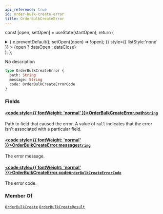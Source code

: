 ```yaml
---
api_reference: true
id: order-bulk-create-error
title: OrderBulkCreateError
---
```






const [open, setOpen] = useState(startOpen);
return (
<details {...(open ? { open: true } : {})} className="details" style={{ border:'none', boxShadow:'none', background:'var(--ifm-background-color)' }}>
<summary
onClick={(e) => {
e.preventDefault();
setOpen((open) => !open);
}}
style={{ listStyle:'none' }} >
{open ? dataOpen : dataClose}
</summary>
{open && children}
</details>
);
};

No description

```graphql
type OrderBulkCreateError {
  path: String
  message: String
  code: OrderBulkCreateErrorCode
}
```

### Fields

#### [<code style={{ fontWeight: 'normal' }}>OrderBulkCreateError.<b>path</b></code>](#)<Bullet />[`String`](../../../api-reference/miscellaneous/scalars/string.mdx) <Badge class="badge badge--secondary" text="scalar"/> <Badge class="badge badge--secondary" text="miscellaneous"/>

Path to field that caused the error. A value of `null` indicates that the error isn't associated with a particular field.

#### [<code style={{ fontWeight: 'normal' }}>OrderBulkCreateError.<b>message</b></code>](#)<Bullet />[`String`](../../../api-reference/miscellaneous/scalars/string.mdx) <Badge class="badge badge--secondary" text="scalar"/> <Badge class="badge badge--secondary" text="miscellaneous"/>

The error message.

#### [<code style={{ fontWeight: 'normal' }}>OrderBulkCreateError.<b>code</b></code>](#)<Bullet />[`OrderBulkCreateErrorCode`](../../../api-reference/miscellaneous/enums/order-bulk-create-error-code.mdx) <Badge class="badge badge--secondary" text="enum"/> <Badge class="badge badge--secondary" text="miscellaneous"/>

The error code.

### Member Of

[`OrderBulkCreate`](../../../api-reference/orders/objects/order-bulk-create.mdx) <Badge class="badge badge--secondary" text="object"/><Bullet />[`OrderBulkCreateResult`](../../../api-reference/orders/objects/order-bulk-create-result.mdx) <Badge class="badge badge--secondary" text="object"/>
